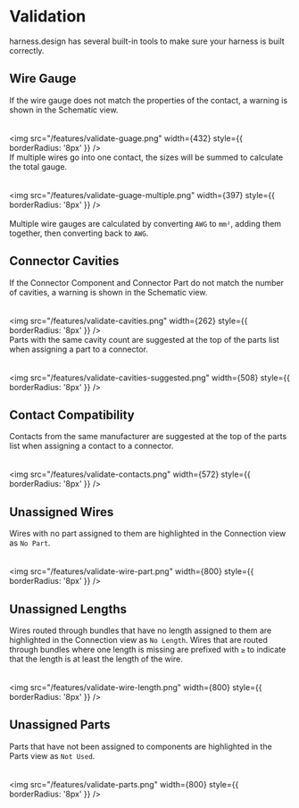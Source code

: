 
# Validation

harness.design has several built-in tools to make sure your harness is built correctly.

## Wire Gauge
If the wire gauge does not match the properties of the contact, a warning is shown in the Schematic view.  
<br />  
<img src="/features/validate-guage.png" width={432} style={{ borderRadius: '8px' }} />  
If multiple wires go into one contact, the sizes will be summed to calculate the total gauge.  
<br />  
<img src="/features/validate-guage-multiple.png" width={397} style={{ borderRadius: '8px' }} />  
<Callout>  
Multiple wire gauges are calculated by converting `AWG` to `mm²`, adding them together, then converting back to `AWG`.  
</Callout>

## Connector Cavities
If the Connector Component and Connector Part do not match the number of cavities, a warning is shown in the Schematic view.  
<br />  
<img src="/features/validate-cavities.png" width={262} style={{ borderRadius: '8px' }} />  
Parts with the same cavity count are suggested at the top of the parts list when assigning a part to a connector.  
<br />  
<img src="/features/validate-cavities-suggested.png" width={508} style={{ borderRadius: '8px' }} />

## Contact Compatibility
Contacts from the same manufacturer are suggested at the top of the parts list when assigning a contact to a connector.  
<br />  
<img src="/features/validate-contacts.png" width={572} style={{ borderRadius: '8px' }} />

## Unassigned Wires
Wires with no part assigned to them are highlighted in the Connection view as `No Part`.  
<br />  
<img src="/features/validate-wire-part.png" width={800} style={{ borderRadius: '8px' }} />

## Unassigned Lengths
Wires routed through bundles that have no length assigned to them are highlighted in the Connection view as `No Length`. Wires that are routed through bundles where one length is missing are prefixed with `≥` to indicate that the length is at least the length of the wire.  
<br />  
<img src="/features/validate-wire-length.png" width={800} style={{ borderRadius: '8px' }} />

## Unassigned Parts
Parts that have not been assigned to components are highlighted in the Parts view as `Not Used`.  
<br />  
<img src="/features/validate-parts.png" width={800} style={{ borderRadius: '8px' }} />
